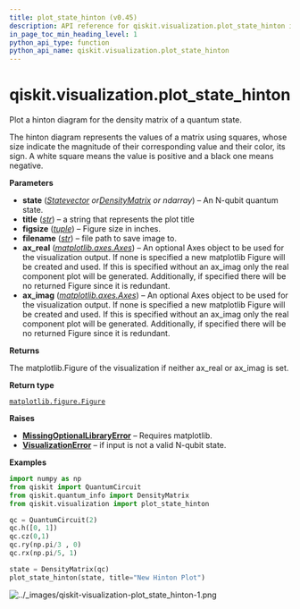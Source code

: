 ```yaml
---
title: plot_state_hinton (v0.45)
description: API reference for qiskit.visualization.plot_state_hinton in qiskit v0.45
in_page_toc_min_heading_level: 1
python_api_type: function
python_api_name: qiskit.visualization.plot_state_hinton
---
```


<span id="qiskit-visualization-plot-state-hinton" />

# qiskit.visualization.plot\_state\_hinton

<Function id="qiskit.visualization.plot_state_hinton" isDedicatedPage={true} github="https://github.com/qiskit/qiskit/tree/stable/0.45/qiskit/visualization/state_visualization.py" signature="qiskit.visualization.plot_state_hinton(state, title='', figsize=None, ax_real=None, ax_imag=None, *, filename=None)">
  Plot a hinton diagram for the density matrix of a quantum state.

  The hinton diagram represents the values of a matrix using squares, whose size indicate the magnitude of their corresponding value and their color, its sign. A white square means the value is positive and a black one means negative.

  **Parameters**

  *   **state** ([*Statevector*](qiskit.quantum_info.Statevector "qiskit.quantum_info.Statevector")  *or*[*DensityMatrix*](qiskit.quantum_info.DensityMatrix "qiskit.quantum_info.DensityMatrix") *or ndarray*) – An N-qubit quantum state.
  *   **title** ([*str*](https://docs.python.org/3/library/stdtypes.html#str "(in Python v3.12)")) – a string that represents the plot title
  *   **figsize** ([*tuple*](https://docs.python.org/3/library/stdtypes.html#tuple "(in Python v3.12)")) – Figure size in inches.
  *   **filename** ([*str*](https://docs.python.org/3/library/stdtypes.html#str "(in Python v3.12)")) – file path to save image to.
  *   **ax\_real** ([*matplotlib.axes.Axes*](https://matplotlib.org/stable/api/_as_gen/matplotlib.axes.Axes.html#matplotlib.axes.Axes "(in Matplotlib v3.8.2)")) – An optional Axes object to be used for the visualization output. If none is specified a new matplotlib Figure will be created and used. If this is specified without an ax\_imag only the real component plot will be generated. Additionally, if specified there will be no returned Figure since it is redundant.
  *   **ax\_imag** ([*matplotlib.axes.Axes*](https://matplotlib.org/stable/api/_as_gen/matplotlib.axes.Axes.html#matplotlib.axes.Axes "(in Matplotlib v3.8.2)")) – An optional Axes object to be used for the visualization output. If none is specified a new matplotlib Figure will be created and used. If this is specified without an ax\_imag only the real component plot will be generated. Additionally, if specified there will be no returned Figure since it is redundant.

  **Returns**

  The matplotlib.Figure of the visualization if neither ax\_real or ax\_imag is set.

  **Return type**

  [`matplotlib.figure.Figure`](https://matplotlib.org/stable/api/figure_api.html#matplotlib.figure.Figure "(in Matplotlib v3.8.2)")

  **Raises**

  *   [**MissingOptionalLibraryError**](exceptions#qiskit.exceptions.MissingOptionalLibraryError "qiskit.exceptions.MissingOptionalLibraryError") – Requires matplotlib.
  *   [**VisualizationError**](visualization#qiskit.visualization.VisualizationError "qiskit.visualization.VisualizationError") – if input is not a valid N-qubit state.

  **Examples**

  ```python
  import numpy as np
  from qiskit import QuantumCircuit
  from qiskit.quantum_info import DensityMatrix
  from qiskit.visualization import plot_state_hinton

  qc = QuantumCircuit(2)
  qc.h([0, 1])
  qc.cz(0,1)
  qc.ry(np.pi/3 , 0)
  qc.rx(np.pi/5, 1)

  state = DensityMatrix(qc)
  plot_state_hinton(state, title="New Hinton Plot")
  ```

  ![../\_images/qiskit-visualization-plot\_state\_hinton-1.png](/images/api/qiskit/0.45/qiskit-visualization-plot_state_hinton-1.avif)
</Function>

